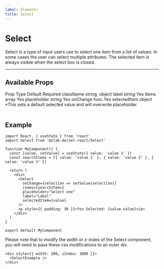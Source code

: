 ```yaml
---
label: Elements
title: Select
---
```



# Select

Select is a type of input users use to select one item from a list of values. In some cases the user can select multiple attributes. The selected item is always visible when the select box is closed.

---

## Available Props

<Table title="Select Props" style={{ marginBottom: 60 }}>
  <TableHeader>
    <TableCell>Prop</TableCell>
    <TableCell>Type</TableCell>
    <TableCell>Default</TableCell>
    <TableCell>Required</TableCell>
  </TableHeader>
  <TableBody>
    <TableRow color="white">
      <TableCell scope="row" component="th">
        className
      </TableCell>
      <TableCell>string, object</TableCell>
      <TableCell />
      <TableCell />
    </TableRow>
    <TableRow color="gray">
      <TableCell scope="row" component="th">
        label
      </TableCell>
      <TableCell>string</TableCell>
      <TableCell />
      <TableCell>Yes</TableCell>
    </TableRow>
    <TableRow color="white">
      <TableCell scope="row" component="th">
        items
      </TableCell>
      <TableCell>array</TableCell>
      <TableCell />
      <TableCell>Yes</TableCell>
    </TableRow>
    <TableRow color="gray">
      <TableCell scope="row" component="th">
        placeholder
      </TableCell>
      <TableCell>string</TableCell>
      <TableCell />
      <TableCell>Yes</TableCell>
    </TableRow>
    <TableRow color="white">
      <TableCell scope="row" component="th">
        onChange
      </TableCell>
      <TableCell>func</TableCell>
      <TableCell />
      <TableCell>Yes</TableCell>
    </TableRow>
    <TableRow color="gray">
      <TableCell scope="row" component="th">
        selectedItem
      </TableCell>
      <TableCell>object</TableCell>
      <TableCell>*This sets a default selected value</TableCell>
      <TableCell> and will overwrite placeholder</TableCell>
    </TableRow>
  </TableBody>
</Table>

## Example

<div style={{ marginBottom: 30 }}>
  <SelectExample />
</div>

```
import React, { useState } from 'react'
import Select from '@zlab-de/zel-react/Select'

function MyComponent() {
  const [value, setValue] = useState({ value: 'value 1' })
  const searchItems = [{ value: 'value 1' }, { value: 'value 2' }, { value: 'value 3' }]

  return (
    <div>
      <Select
        onChange={selection => setValue(selection)}
        items={searchItems}
        placeholder="Select one"
        label="Label"
        selectedItem={value}
      />
      <p style={{ padding: 30 }}>You Selected: {value.value}</p>
    </div>
  )
}

export default MyComponent
```

Please note that to modify the width or z-index of the Select component, you will need to pass these css modifications to an outer div.  

```
<div style={{ width: 200, zIndex: 1000 }}>
  <SelectExample />
</div>
```

